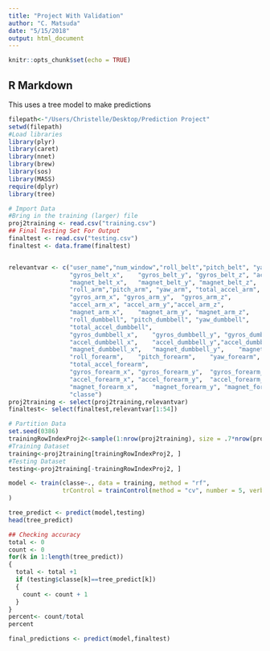 ```yaml
---
title: "Project With Validation"
author: "C. Matsuda"
date: "5/15/2018"
output: html_document
---
```


```r
knitr::opts_chunk$set(echo = TRUE)
```

## R Markdown

This uses a tree model to make predictions

```r
filepath<-"/Users/Christelle/Desktop/Prediction Project"  
setwd(filepath)
#Load libraries
library(plyr)
library(caret)
library(nnet)
library(brew)
library(sos)
library(MASS)
require(dplyr)
library(tree)

# Import Data
#Bring in the training (larger) file
proj2training <- read.csv("training.csv")
## Final Testing Set For Output
finaltest <- read.csv("testing.csv")
finaltest <- data.frame(finaltest)


relevantvar <- c("user_name","num_window","roll_belt","pitch_belt",	"yaw_belt",	"total_accel_belt",
                 "gyros_belt_x",	"gyros_belt_y",	"gyros_belt_z",	"accel_belt_x","accel_belt_y","accel_belt_z",
                 "magnet_belt_x",	"magnet_belt_y", "magnet_belt_z",	
                 "roll_arm","pitch_arm", "yaw_arm",	"total_accel_arm",
                 "gyros_arm_x",	"gyros_arm_y",	"gyros_arm_z",	
                 "accel_arm_x",	"accel_arm_y","accel_arm_z",
                 "magnet_arm_x",	"magnet_arm_y", "magnet_arm_z",
                 "roll_dumbbell", "pitch_dumbbell",	"yaw_dumbbell",
                 "total_accel_dumbbell",
                 "gyros_dumbbell_x",	"gyros_dumbbell_y",	"gyros_dumbbell_z",	
                 "accel_dumbbell_x",	"accel_dumbbell_y","accel_dumbbell_z",
                 "magnet_dumbbell_x",	"magnet_dumbbell_y",	"magnet_dumbbell_z",	
                 "roll_forearm",	"pitch_forearm",	"yaw_forearm",
                 "total_accel_forearm",
                 "gyros_forearm_x",	"gyros_forearm_y",	"gyros_forearm_z",
                 "accel_forearm_x",	"accel_forearm_y",	"accel_forearm_z",
                 "magnet_forearm_x",	"magnet_forearm_y",	"magnet_forearm_z",
                 "classe")
proj2training <- select(proj2training,relevantvar)
finaltest<- select(finaltest,relevantvar[1:54])
```


```r
# Partition Data
set.seed(0386)
trainingRowIndexProj2<-sample(1:nrow(proj2training), size = .7*nrow(proj2training))
#Training Dataset
training<-proj2training[trainingRowIndexProj2, ]
#Testing Dataset
testing<-proj2training[-trainingRowIndexProj2, ]
```

```r
model <- train(classe~., data = training, method = "rf",
               trControl = trainControl(method = "cv", number = 5, verboseIter = TRUE)
)
```

```r
tree_predict <- predict(model,testing)
head(tree_predict)
```

```r
## Checking accuracy
total <- 0
count <- 0
for(k in 1:length(tree_predict))
{
  total <- total +1
  if (testing$classe[k]==tree_predict[k])
  {
    count <- count + 1
  }
}
percent<- count/total
percent
```

```r
final_predictions <- predict(model,finaltest)
```

